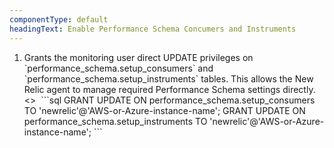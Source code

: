 ```yaml
---
componentType: default
headingText: Enable Performance Schema Concumers and Instruments
---
```



1. <Callout variant="tip">
   Grants the monitoring user direct UPDATE privileges on `performance_schema.setup_consumers` and `performance_schema.setup_instruments` tables. This allows the New Relic agent to manage required Performance Schema settings directly.
   </Callout>
   <>&nbsp;</>
   ```sql
    GRANT UPDATE ON performance_schema.setup_consumers TO 'newrelic'@'AWS-or-Azure-instance-name';              
    GRANT UPDATE ON performance_schema.setup_instruments TO 'newrelic'@'AWS-or-Azure-instance-name';
   ```
